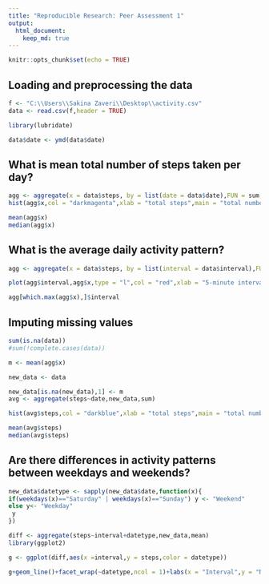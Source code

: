 ```yaml
---
title: "Reproducible Research: Peer Assessment 1"
output: 
  html_document:
    keep_md: true
---
```


```r
knitr::opts_chunk$set(echo = TRUE)
```

## Loading and preprocessing the data

```r
f <- "C:\\Users\\Sakina Zaveri\\Desktop\\activity.csv"
data <- read.csv(f,header = TRUE)

library(lubridate)

data$date <- ymd(data$date)
```

## What is mean total number of steps taken per day?
```r

agg <- aggregate(x = data$steps, by = list(date = data$date),FUN = sum,na.rm = TRUE)
hist(agg$x,col = "darkmagenta",xlab = "total steps",main = "total number of steps per day",breaks = seq(0,25000,2500))

mean(agg$x)
median(agg$x)

```

## What is the average daily activity pattern?

```r
agg <- aggregate(x = data$steps, by = list(interval = data$interval),FUN = mean,na.rm = TRUE)

plot(agg$interval,agg$x,type = "l",col = "red",xlab = "5-minute interval",ylab = "number of steps taken",main =  "average daily activity pattern")

agg[which.max(agg$x),]$interval

```


## Imputing missing values

```r
sum(is.na(data))
#sum(!complete.cases(data))

m <- mean(agg$x)

new_data <- data

new_data[is.na(new_data),1] <- m 
avg <- aggregate(steps~date,new_data,sum)

hist(avg$steps,col = "darkblue",xlab = "total steps",main = "total number of steps per day",breaks = seq(0,25000,2500))

mean(avg$steps)
median(avg$steps)
```


## Are there differences in activity patterns between weekdays and weekends?
```r

new_data$datetype <- sapply(new_data$date,function(x){
if(weekdays(x)=="Saturday" | weekdays(x)=="Sunday") y <- "Weekend"
else y<- "Weekday"
 y
})

diff <- aggregate(steps~interval+datetype,new_data,mean)
library(ggplot2)

g <- ggplot(diff,aes(x =interval,y = steps,color = datetype))

g+geom_line()+facet_wrap(~datetype,ncol = 1)+labs(x = "Interval",y = "No. of Steps", title = "differences in activity patterns between weekdays and weekends")
```




